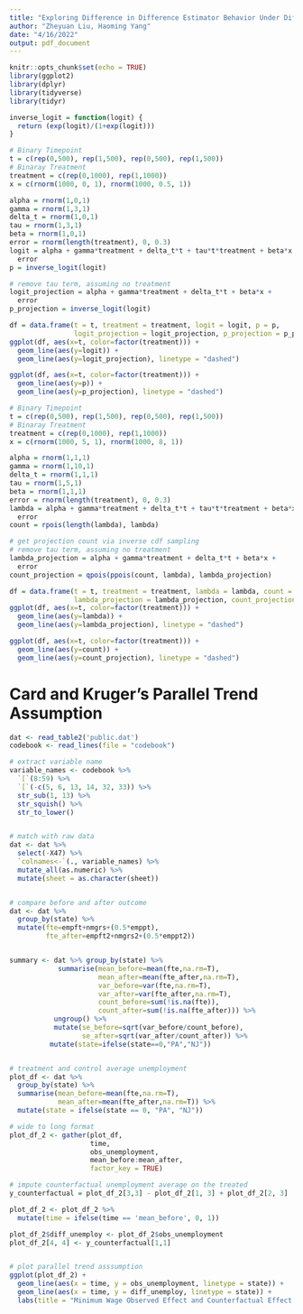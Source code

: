 ```yaml
---
title: "Exploring Difference in Difference Estimator Behavior Under Different Settings"
author: "Zheyuan Liu, Haoming Yang"
date: "4/16/2022"
output: pdf_document
---
```


```r
knitr::opts_chunk$set(echo = TRUE)
library(ggplot2)
library(dplyr)
library(tidyverse)
library(tidyr)
```


```r
inverse_logit = function(logit) {
  return (exp(logit)/(1+exp(logit)))
}
```

```r
# Binary Timepoint
t = c(rep(0,500), rep(1,500), rep(0,500), rep(1,500))
# Binaray Treatment
treatment = c(rep(0,1000), rep(1,1000))
x = c(rnorm(1000, 0, 1), rnorm(1000, 0.5, 1))

alpha = rnorm(1,0,1)
gamma = rnorm(1,3,1)
delta_t = rnorm(1,0,1)
tau = rnorm(1,3,1)
beta = rnorm(1,0,1)
error = rnorm(length(treatment), 0, 0.3)
logit = alpha + gamma*treatment + delta_t*t + tau*t*treatment + beta*x + 
  error
p = inverse_logit(logit)

# remove tau term, assuming no treatment
logit_projection = alpha + gamma*treatment + delta_t*t + beta*x + 
  error
p_projection = inverse_logit(logit)
```

```r
df = data.frame(t = t, treatment = treatment, logit = logit, p = p, 
                logit_projection = logit_projection, p_projection = p_projection)
ggplot(df, aes(x=t, color=factor(treatment))) + 
  geom_line(aes(y=logit)) + 
  geom_line(aes(y=logit_projection), linetype = "dashed")

ggplot(df, aes(x=t, color=factor(treatment))) + 
  geom_line(aes(y=p)) + 
  geom_line(aes(y=p_projection), linetype = "dashed")
```

```r
# Binary Timepoint
t = c(rep(0,500), rep(1,500), rep(0,500), rep(1,500))
# Binaray Treatment
treatment = c(rep(0,1000), rep(1,1000))
x = c(rnorm(1000, 5, 1), rnorm(1000, 8, 1))

alpha = rnorm(1,1,1)
gamma = rnorm(1,10,1)
delta_t = rnorm(1,1,1)
tau = rnorm(1,5,1)
beta = rnorm(1,1,1)
error = rnorm(length(treatment), 0, 0.3)
lambda = alpha + gamma*treatment + delta_t*t + tau*t*treatment + beta*x + 
  error
count = rpois(length(lambda), lambda)

# get projection count via inverse cdf sampling
# remove tau term, assuming no treatment
lambda_projection = alpha + gamma*treatment + delta_t*t + beta*x + 
  error
count_projection = qpois(ppois(count, lambda), lambda_projection)
```

```r
df = data.frame(t = t, treatment = treatment, lambda = lambda, count = count, 
                lambda_projection = lambda_projection, count_projection = count_projection)
ggplot(df, aes(x=t, color=factor(treatment))) + 
  geom_line(aes(y=lambda)) + 
  geom_line(aes(y=lambda_projection), linetype = "dashed")

ggplot(df, aes(x=t, color=factor(treatment))) + 
  geom_line(aes(y=count)) + 
  geom_line(aes(y=count_projection), linetype = "dashed")
```



# Card and Kruger's Parallel Trend Assumption 
```r

dat <- read_table2('public.dat')
codebook <- read_lines(file = "codebook")

# extract variable name
variable_names <- codebook %>%
  `[`(8:59) %>%
  `[`(-c(5, 6, 13, 14, 32, 33)) %>%
  str_sub(1, 13) %>%
  str_squish() %>%
  str_to_lower()


# match with raw data
dat <- dat %>%
  select(-X47) %>%
  `colnames<-`(., variable_names) %>%
  mutate_all(as.numeric) %>%
  mutate(sheet = as.character(sheet))


# compare before and after outcome
dat <- dat %>% 
  group_by(state) %>% 
  mutate(fte=empft+nmgrs+(0.5*emppt),
         fte_after=empft2+nmgrs2+(0.5*emppt2)) 


summary <- dat %>% group_by(state) %>% 
            summarise(mean_before=mean(fte,na.rm=T),
                      mean_after=mean(fte_after,na.rm=T),
                      var_before=var(fte,na.rm=T),
                      var_after=var(fte_after,na.rm=T),
                      count_before=sum(!is.na(fte)),
                      count_after=sum(!is.na(fte_after))) %>%
           ungroup() %>%
           mutate(se_before=sqrt(var_before/count_before),
                  se_after=sqrt(var_after/count_after)) %>%
          mutate(state=ifelse(state==0,"PA","NJ")) 


# treatment and control average unemployment
plot_df <- dat %>%
  group_by(state) %>% 
  summarise(mean_before=mean(fte,na.rm=T),
            mean_after=mean(fte_after,na.rm=T)) %>%
  mutate(state = ifelse(state == 0, "PA", "NJ")) 

# wide to long format 
plot_df_2 <- gather(plot_df, 
                    time, 
                    obs_unemployment, 
                    mean_before:mean_after, 
                    factor_key = TRUE) 

# impute counterfactual unemployment average on the treated 
y_counterfactual = plot_df_2[3,3] - plot_df_2[1, 3] + plot_df_2[2, 3]

plot_df_2 <- plot_df_2 %>%
  mutate(time = ifelse(time == 'mean_before', 0, 1))

plot_df_2$diff_unemploy <- plot_df_2$obs_unemployment
plot_df_2[4, 4] <- y_counterfactual[1,1]


# plot parallel trend asssumption 
ggplot(plot_df_2) +
  geom_line(aes(x = time, y = obs_unemployment, linetype = state)) +
  geom_line(aes(x = time, y = diff_unemploy, linetype = state)) +
  labs(title = "Minimum Wage Observed Effect and Counterfactual Effect on NJ and PA ")



  
```